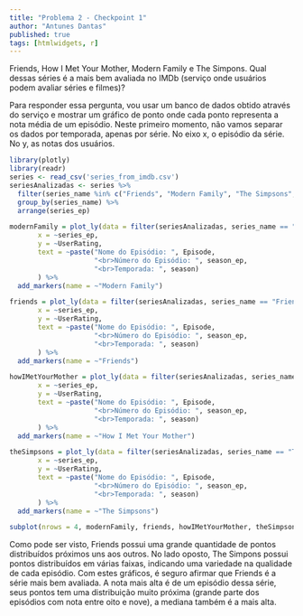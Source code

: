 ```yaml
---
title: "Problema 2 - Checkpoint 1"
author: "Antunes Dantas"
published: true
tags: [htmlwidgets, r]
---
```


Friends, How I Met Your Mother, Modern Family e The Simpons. Qual dessas séries é a mais bem avaliada no IMDb (serviço onde usuários podem avaliar séries e filmes)?

Para responder essa pergunta, vou usar um banco de dados obtido através do serviço e mostrar um gráfico de ponto onde cada ponto representa a nota média de um episódio. Neste primeiro momento, não vamos separar os dados por temporada, apenas por série. No eixo x, o episódio da série. No y, as notas dos usuários.

```r
library(plotly)
library(readr)
series <- read_csv('series_from_imdb.csv')
seriesAnalizadas <- series %>% 
  filter(series_name %in% c("Friends", "Modern Family", "The Simpsons", "How I Met Your Mother")) %>%
  group_by(series_name) %>%
  arrange(series_ep)

modernFamily = plot_ly(data = filter(seriesAnalizadas, series_name == "Modern Family"),
       x = ~series_ep,
       y = ~UserRating,
       text = ~paste("Nome do Episódio: ", Episode,
                     "<br>Número do Episódio: ", season_ep,
                     "<br>Temporada: ", season)
       ) %>%
  add_markers(name = ~"Modern Family")

friends = plot_ly(data = filter(seriesAnalizadas, series_name == "Friends"),
       x = ~series_ep,
       y = ~UserRating,
       text = ~paste("Nome do Episódio: ", Episode,
                     "<br>Número do Episódio: ", season_ep,
                     "<br>Temporada: ", season)
       ) %>%
  add_markers(name = ~"Friends")

howIMetYourMother = plot_ly(data = filter(seriesAnalizadas, series_name == "How I Met Your Mother"),
       x = ~series_ep,
       y = ~UserRating,
       text = ~paste("Nome do Episódio: ", Episode,
                     "<br>Número do Episódio: ", season_ep,
                     "<br>Temporada: ", season)
       ) %>%
  add_markers(name = ~"How I Met Your Mother")

theSimpsons = plot_ly(data = filter(seriesAnalizadas, series_name == "The Simpsons"),
       x = ~series_ep,
       y = ~UserRating,
       text = ~paste("Nome do Episódio: ", Episode,
                     "<br>Número do Episódio: ", season_ep,
                     "<br>Temporada: ", season)
       ) %>%
  add_markers(name = ~"The Simpsons")
```

```r
subplot(nrows = 4, modernFamily, friends, howIMetYourMother, theSimpsons)
```

Como pode ser visto, Friends possui uma grande quantidade de pontos distribuídos próximos uns aos outros. No lado oposto, The Simpons possui pontos distribuídos em várias faixas, indicando uma variedade na qualidade de cada episódio.
Com estes gráficos, é seguro afirmar que Friends é a série mais bem avaliada. A nota mais alta é de um episódio dessa série, seus pontos tem uma distribuição muito próxima (grande parte dos episódios com nota entre oito e nove), a mediana também é a mais alta.